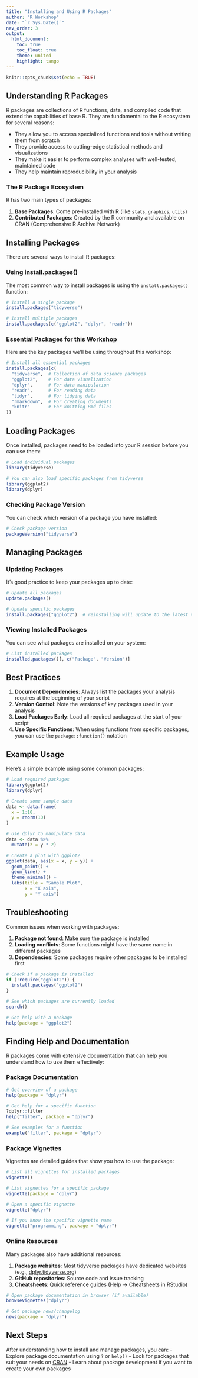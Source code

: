 ```yaml
---
title: "Installing and Using R Packages"
author: "R Workshop"
date: "`r Sys.Date()`"
nav_order: 3
output:
  html_document:
    toc: true
    toc_float: true
    theme: united
    highlight: tango
---
```


```r
knitr::opts_chunk$set(echo = TRUE)
```

## Understanding R Packages

R packages are collections of R functions, data, and compiled code that extend the capabilities of base R. They are fundamental to the R ecosystem for several reasons:

- They allow you to access specialized functions and tools without writing them from scratch
- They provide access to cutting-edge statistical methods and visualizations
- They make it easier to perform complex analyses with well-tested, maintained code
- They help maintain reproducibility in your analysis

### The R Package Ecosystem

R has two main types of packages:

1. **Base Packages**: Come pre-installed with R (like `stats`, `graphics`, `utils`)
2. **Contributed Packages**: Created by the R community and available on CRAN (Comprehensive R Archive Network)

## Installing Packages

There are several ways to install R packages:

### Using install.packages()

The most common way to install packages is using the `install.packages()` function:

```r
# Install a single package
install.packages("tidyverse")

# Install multiple packages
install.packages(c("ggplot2", "dplyr", "readr"))
```

### Essential Packages for this Workshop

Here are the key packages we'll be using throughout this workshop:

```r
# Install all essential packages
install.packages(c(
  "tidyverse",  # Collection of data science packages
  "ggplot2",    # For data visualization
  "dplyr",      # For data manipulation
  "readr",      # For reading data
  "tidyr",      # For tidying data
  "rmarkdown",  # For creating documents
  "knitr"       # For knitting Rmd files
))
```

## Loading Packages

Once installed, packages need to be loaded into your R session before you can use them:

```r
# Load individual packages
library(tidyverse)

# You can also load specific packages from tidyverse
library(ggplot2)
library(dplyr)
```

### Checking Package Version

You can check which version of a package you have installed:

```r
# Check package version
packageVersion("tidyverse")
```

## Managing Packages

### Updating Packages

It's good practice to keep your packages up to date:

```r
# Update all packages
update.packages()

# Update specific packages
install.packages("ggplot2")  # reinstalling will update to the latest version
```

### Viewing Installed Packages

You can see what packages are installed on your system:

```r
# List installed packages
installed.packages()[, c("Package", "Version")]
```

## Best Practices

1. **Document Dependencies**: Always list the packages your analysis requires at the beginning of your script
2. **Version Control**: Note the versions of key packages used in your analysis
3. **Load Packages Early**: Load all required packages at the start of your script
4. **Use Specific Functions**: When using functions from specific packages, you can use the `package::function()` notation

## Example Usage

Here's a simple example using some common packages:

```r
# Load required packages
library(ggplot2)
library(dplyr)

# Create some sample data
data <- data.frame(
  x = 1:10,
  y = rnorm(10)
)

# Use dplyr to manipulate data
data <- data %>%
  mutate(z = y * 2)

# Create a plot with ggplot2
ggplot(data, aes(x = x, y = y)) +
  geom_point() +
  geom_line() +
  theme_minimal() +
  labs(title = "Sample Plot",
       x = "X axis",
       y = "Y axis")
```

## Troubleshooting

Common issues when working with packages:

1. **Package not found**: Make sure the package is installed
2. **Loading conflicts**: Some functions might have the same name in different packages
3. **Dependencies**: Some packages require other packages to be installed first

```r
# Check if a package is installed
if (!require("ggplot2")) {
  install.packages("ggplot2")
}

# See which packages are currently loaded
search()

# Get help with a package
help(package = "ggplot2")
```

## Finding Help and Documentation

R packages come with extensive documentation that can help you understand how to use them effectively:

### Package Documentation

```r
# Get overview of a package
help(package = "dplyr")

# Get help for a specific function
?dplyr::filter
help("filter", package = "dplyr")

# See examples for a function
example("filter", package = "dplyr")
```

### Package Vignettes

Vignettes are detailed guides that show you how to use the package:

```r
# List all vignettes for installed packages
vignette()

# List vignettes for a specific package
vignette(package = "dplyr")

# Open a specific vignette
vignette("dplyr")

# If you know the specific vignette name
vignette("programming", package = "dplyr")
```

### Online Resources

Many packages also have additional resources:

1. **Package websites**: Most tidyverse packages have dedicated websites (e.g., [dplyr.tidyverse.org](https://dplyr.tidyverse.org))
2. **GitHub repositories**: Source code and issue tracking
3. **Cheatsheets**: Quick reference guides (Help -> Cheatsheets in RStudio)

```r
# Open package documentation in browser (if available)
browseVignettes("dplyr")

# Get package news/changelog
news(package = "dplyr")
```

## Next Steps

After understanding how to install and manage packages, you can:
- Explore package documentation using `?` or `help()`
- Look for packages that suit your needs on [CRAN](https://cran.r-project.org/)
- Learn about package development if you want to create your own packages 